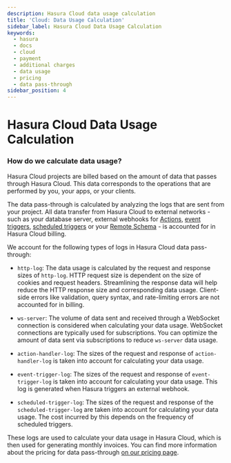 ```yaml
---
description: Hasura Cloud data usage calculation
title: 'Cloud: Data Usage Calculation'
sidebar_label: Hasura Cloud Data Usage Calculation
keywords:
  - hasura
  - docs
  - cloud
  - payment
  - additional charges
  - data usage
  - pricing
  - data pass-through
sidebar_position: 4
---
```



# Hasura Cloud Data Usage Calculation

### How do we calculate data usage?

Hasura Cloud projects are billed based on the amount of data that passes through Hasura Cloud. This data corresponds to
the operations that are performed by you, your apps, or your clients.

The data pass-through is calculated by analyzing the logs that are sent from your project. All data transfer from Hasura
Cloud to external networks - such as your database server, external webhooks for [Actions](/actions/index.mdx),
[event triggers](/event-triggers/index.mdx), [scheduled triggers](/scheduled-triggers/index.mdx) or your
[Remote Schema](/remote-schemas/index.mdx) - is accounted for in Hasura Cloud billing.

We account for the following types of logs in Hasura Cloud data pass-through:

- `http-log`: The data usage is calculated by the request and response sizes of `http-log`. HTTP request size is
  dependent on the size of cookies and request headers. Streamlining the response data will help reduce the HTTP
  response size and corresponding data usage. Client-side errors like validation, query syntax, and rate-limiting errors
  are not accounted for in billing.

- `ws-server`: The volume of data sent and received through a WebSocket connection is considered when calculating your
  data usage. WebSocket connections are typically used for subscriptions. You can optimize the amount of data sent via
  subscriptions to reduce `ws-server` data usage.

- `action-handler-log`: The sizes of the request and response of `action-handler-log` is taken into account for
  calculating your data usage.

- `event-trigger-log`: The sizes of the request and response of `event-trigger-log` is taken into account for
  calculating your data usage. This log is generated when Hasura triggers an external webhook.

- `scheduled-trigger-log`: The sizes of the request and response of the `scheduled-trigger-log` are taken into account
  for calculating your data usage. The cost incurred by this depends on the frequency of scheduled triggers.

These logs are used to calculate your data usage in Hasura Cloud, which is then used for generating monthly invoices.
You can find more information about the pricing for data pass-through [on our pricing page](https://hasura.io/pricing/).
